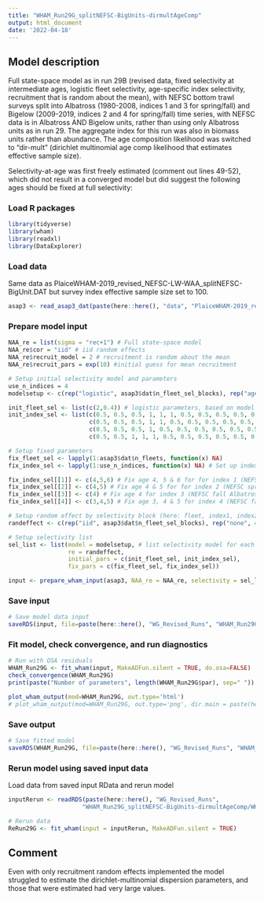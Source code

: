 ```yaml
---
title: "WHAM_Run29G_splitNEFSC-BigUnits-dirmultAgeComp"
output: html_document
date: '2022-04-18'
---
```


## Model description
Full state-space model as in run 29B (revised data, fixed selectivity at intermediate ages, logistic fleet selectivity, age-specific index selectivity, recruitment that is random about the mean), with NEFSC bottom trawl surveys split into Albatross (1980-2008, indices 1 and 3 for spring/fall) and Bigelow (2009-2019, indices 2 and 4 for spring/fall) time series, with NEFSC data is in Albatross AND Bigelow units, rather than using only Albatross units as in run 29. The aggregate index for this run was also in biomass units rather than abundance. 
The age composition likelihood was switched to "dir-mult" (dirichlet multinomial age comp likelihood that estimates effective sample size).

Selectivity-at-age was first freely estimated (comment out lines 49-52), which did not result in a converged model but did suggest the following ages should be fixed at full selectivity: 



### Load R packages
```r
library(tidyverse)
library(wham)
library(readxl)
library(DataExplorer)
```

### Load data
Same data as PlaiceWHAM-2019_revised_NEFSC-LW-WAA_splitNEFSC-BigUnit.DAT but survey index effective sample size set to 100. 
```r
asap3 <- read_asap3_dat(paste(here::here(), "data", "PlaiceWHAM-2019_revised_NEFSC-LW-WAA_splitNEFSC-BigUnit-highESS.DAT", sep="/"))
```

### Prepare model input
```r
NAA_re = list(sigma = "rec+1") # Full state-space model
NAA_re$cor = "iid" # iid random effects
NAA_re$recruit_model = 2 # recruitment is random about the mean
NAA_re$recruit_pars = exp(10) #initial guess for mean recruitment

# Setup initial selectivity model and parameters
use_n_indices = 4
modelsetup <- c(rep("logistic", asap3$dat$n_fleet_sel_blocks), rep("age-specific", use_n_indices))

init_fleet_sel <- list(c(2,0.4)) # logistic parameters, based on model type
init_index_sel <- list(c(0.5, 0.5, 0.5, 1, 1, 1, 0.5, 0.5, 0.5, 0.5, 0.5),
                       c(0.5, 0.5, 0.5, 1, 1, 0.5, 0.5, 0.5, 0.5, 0.5, 0.5),
                       c(0.5, 0.5, 0.5, 1, 0.5, 0.5, 0.5, 0.5, 0.5, 0.5, 0.75),
                       c(0.5, 0.5, 1, 1, 1, 0.5, 0.5, 0.5, 0.5, 0.5, 0.5))

# Setup fixed parameters
fix_fleet_sel <- lapply(1:asap3$dat$n_fleets, function(x) NA) 
fix_index_sel <- lapply(1:use_n_indices, function(x) NA) # Set up index object

fix_index_sel[[1]] <- c(4,5,6) # Fix age 4, 5 & 6 for for index 1 (NEFSC spring Albatross)
fix_index_sel[[2]] <- c(4,5) # Fix age 4 & 5 for for index 2 (NEFSC spring Bigelow)
fix_index_sel[[3]] <- c(4) # Fix age 4 for index 3 (NEFSC fall Albatross)
fix_index_sel[[4]] <- c(3,4,5) # Fix age 3, 4 & 5 for index 4 (NEFSC fall Bigelow)

# Setup random effect by selectivity block (here: fleet, index1, index2, index3, index4)
randeffect <- c(rep("iid", asap3$dat$n_fleet_sel_blocks), rep("none", 4)) # Don't include selectivity random effects for any surveys 

# Setup selectivity list
sel_list <- list(model = modelsetup, # list selectivity model for each fleet and index
                 re = randeffect,
                 initial_pars = c(init_fleet_sel, init_index_sel),
                 fix_pars = c(fix_fleet_sel, fix_index_sel))

input <- prepare_wham_input(asap3, NAA_re = NAA_re, selectivity = sel_list, model_name = "WHAM_Run29G", age_comp = "dir-mult") # dirichlet multinomial
```

### Save input
```r
# Save model data input
saveRDS(input, file=paste(here::here(), "WG_Revised_Runs", "WHAM_Run29G_splitNEFSC-BigUnits-dirmultAgeComp", "WHAM_Run29G_input.rds", sep="/"))
```

### Fit model, check convergence, and run diagnostics
```r
# Run with OSA residuals
WHAM_Run29G <- fit_wham(input, MakeADFun.silent = TRUE, do.osa=FALSE) 
check_convergence(WHAM_Run29G)
print(paste("Number of parameters", length(WHAM_Run29G$par), sep=" "))

plot_wham_output(mod=WHAM_Run29G, out.type='html')
# plot_wham_output(mod=WHAM_Run29G, out.type='png', dir.main = paste(here::here(), "WHAM_Run29G", sep="/"))
```

### Save output
```r
# Save fitted model
saveRDS(WHAM_Run29G, file=paste(here::here(), "WG_Revised_Runs", "WHAM_Run29G_splitNEFSC-BigUnits-dirmultAgeComp", "WHAM_Run29G_model.rds", sep="/"))
```

### Rerun model using saved input data
Load data from saved input RData and rerun model
```r
inputRerun <- readRDS(paste(here::here(), "WG_Revised_Runs",
                     "WHAM_Run29G_splitNEFSC-BigUnits-dirmultAgeComp/WHAM_Run29G_input.rds", sep="/"))

# Rerun data
ReRun29G <- fit_wham(input = inputRerun, MakeADFun.silent = TRUE)
```

## Comment
Even with only recruitment random effects implemented the model struggled to estimate the dirichlet-multinomial dispersion parameters, and those that were estimated had very large values. 
